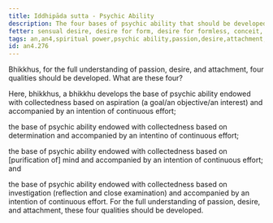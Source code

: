```yaml
---
title: Iddhipāda sutta - Psychic Ability
description: The four bases of psychic ability that should be developed for the full understanding of passion, desire, and attachment.
fetter: sensual desire, desire for form, desire for formless, conceit, restlessness, ignorance
tags: an,an4,spiritual power,psychic ability,passion,desire,attachment,collectedness,goal,aspiration,interest,objective,intention,effort,persistence,mind,consciousness,investigation,reflection,close examination
id: an4.276
---
```


Bhikkhus, for the full understanding of passion, desire, and attachment, four qualities should be developed. What are these four?

Here, bhikkhus, a bhikkhu develops the base of psychic ability endowed with collectedness based on aspiration (a goal/an objective/an interest) and accompanied by an intention of continuous effort;

the base of psychic ability endowed with collectedness based on determination and accompanied by an intentino of continuous effort;

the base of psychic ability endowed with collectedness based on [purification of] mind and accompanied by an intention of continuous effort; and

the base of psychic ability endowed with collectedness based on investigation (reflection and close examination) and accompanied by an intention of continuous effort. For the full understanding of passion, desire, and attachment, these four qualities should be developed.